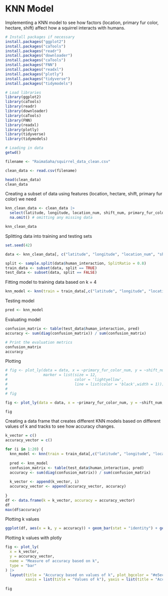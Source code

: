 # KNN Model

Implementing a KNN model to see how factors (location, primary fur color, hectare, shift) affect how a squirrel interacts with humans.

```r
# Install packages if necessary
install.packages("ggplot2")
install.packages("caTools")
install.packages("readr")
install.packages("downloader")
install.packages("caTools")
install.packages("FNN")
install.packages("readxl")
install.packages("plotly")
install.packages("tidyverse")
install.packages("tidymodels")

# Load libraries
library(ggplot2)
library(caTools)
library(readr)
library(downloader)
library(caTools)
library(FNN)
library(readxl)
library(plotly)
library(tidyverse)
library(tidymodels)

# Loading in data
getwd()

filename <- "RaimaSaha/squirrel_data_clean.csv"

clean_data <- read.csv(filename)  

head(clean_data)
clean_data
```

Creating a subset of data using features (location, hectare, shift, primary fur color) we need

```r
knn_clean_data <- clean_data |>
  select(latitude, longitude, location_num, shift_num, primary_fur_color_num, human_interaction) |>
  na.omit() # omitting any missing data

knn_clean_data
```

Splitting data into training and testing sets

```r
set.seed(42)

data <- knn_clean_data[, c("latitude", "longitude", "location_num", "shift_num", "primary_fur_color_num", "human_interaction")]

split <- sample.split(data$human_interaction, SplitRatio = 0.8)
train_data <- subset(data, split == TRUE)
test_data <- subset(data, split == FALSE)
```

Fitting model to training data based on k = 4

```r
knn_model <- knn(train = train_data[,c("latitude", "longitude", "location_num", "shift_num", "primary_fur_color_num")], test = test_data[, c("latitude", "longitude", "location_num", "shift_num", "primary_fur_color_num")], cl = train_data$human_interaction, k = 4)
```

Testing model

```r
pred <- knn_model
```

Evaluating model

```r
confusion_matrix <- table(test_data$human_interaction, pred)
accuracy <- sum(diag(confusion_matrix)) / sum(confusion_matrix)

# Print the evaluation metrics
confusion_matrix
accuracy
```

Plotting

```r
# fig <- plot_ly(data = data, x = ~primary_fur_color_num, y = ~shift_num, type = 'scatter', mode = 'markers',alpha = 0.5, symbol = ~human_interaction, symbols = c('square','circle','square-dot','circle-dot'),
#                marker = list(size = 12,
#                              color = 'lightyellow',
#                              line = list(color = 'black',width = 1)))
# 
# fig

fig <- plot_ly(data = data, x = ~primary_fur_color_num, y = ~shift_num, type = 'bar', barmode = 'group',alpha = 0.5, color = ~human_interaction, symbols = c('square','circle','square-dot','circle-dot'))

fig


```

Creating a data frame that creates different KNN models based on different values of k and tracks to see how accuracy changes.

```r
k_vector = c()
accuracy_vector = c()

for (i in 1:20) {
  knn_model <- knn(train = train_data[,c("latitude", "longitude", "location_num", "shift_num", "primary_fur_color_num")], test = test_data[, c("latitude", "longitude", "location_num", "shift_num", "primary_fur_color_num")], cl = train_data$human_interaction, k = i)
  
  pred <- knn_model
  confusion_matrix <- table(test_data$human_interaction, pred)
  accuracy <- sum(diag(confusion_matrix)) / sum(confusion_matrix)
   
  k_vector <- append(k_vector, i)
  accuracy_vector <- append(accuracy_vector, accuracy)
  
}
df <- data.frame(k = k_vector, accuracy = accuracy_vector)
df
max(df$accuracy)
```

Plotting k values

```r
ggplot(df, aes(x = k, y = accuracy)) + geom_bar(stat = "identity") + geom_text(label = accuracy) 
```

Plotting k values with plotly

```r
fig <- plot_ly(
  x = k_vector,
  y = accuracy_vector,
  name = "Measure of accuracy based on k",
  type = "bar"
) |>
  layout(title = "Accuracy based on values of k", plot_bgcolor = "#e5ecf6",
         xaxis = list(title = "Values of k"), yaxis = list(title = "Accuracy levels"))
  
fig
```
